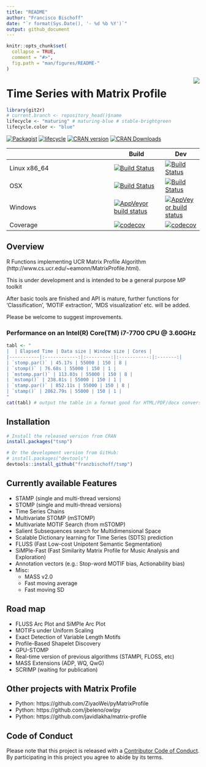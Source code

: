 ```yaml
---
title: "README"
author: "Francisco Bischoff"
date: "`r format(Sys.Date(), '- %d %b %Y')`"
output: github_document
---
```


<!-- README.md is generated from README.Rmd. Please edit that file -->

```r
knitr::opts_chunk$set(
  collapse = TRUE,
  comment = "#>",
  fig.path = "man/figures/README-"
)
```

<img src="man/figures/logo.png" align="right" style="float:right;" />

# Time Series with Matrix Profile 

```r
library(git2r)
# current.branch <- repository_head()$name
lifecycle <- "maturing" # maturing-blue # stable-brightgreen
lifecycle.color <- "blue"
```


[![Packagist](https://img.shields.io/packagist/l/doctrine/orm.svg)](https://choosealicense.com/licenses/mit)
[![lifecycle](https://img.shields.io/badge/lifecycle-`r lifecycle`-`r lifecycle.color`.svg)](https://www.tidyverse.org/lifecycle/#`r lifecycle`)
[![CRAN version](http://www.r-pkg.org/badges/version/tsmp)](https://cran.r-project.org/package=tsmp)
[![CRAN Downloads](https://cranlogs.r-pkg.org/badges/tsmp)](https://cran.r-project.org/package=tsmp)

|              | Build | Dev |
|--------------|-------|-----|
| Linux x86_64 | [![Build Status](https://travis-ci.com/franzbischoff/tsmp.svg?branch=master)](https://travis-ci.com/franzbischoff/tsmp) | [![Build Status](https://travis-ci.com/franzbischoff/tsmp.svg?branch=develop)](https://travis-ci.com/franzbischoff/tsmp) |
| OSX | [![Build Status](https://travis-ci.com/franzbischoff/tsmp.svg?branch=master)](https://travis-ci.com/franzbischoff/tsmp) | [![Build Status](https://travis-ci.com/franzbischoff/tsmp.svg?branch=develop)](https://travis-ci.com/franzbischoff/tsmp) |
| Windows | [![AppVeyor build status](https://ci.appveyor.com/api/projects/status/github/franzbischoff/tsmp?branch=master&svg=true)](https://ci.appveyor.com/project/franzbischoff/tsmp) | [![AppVeyor build status](https://ci.appveyor.com/api/projects/status/github/franzbischoff/tsmp?branch=develop&svg=true)](https://ci.appveyor.com/project/franzbischoff/tsmp) |
| Coverage | [![codecov](https://codecov.io/gh/franzbischoff/tsmp/branch/master/graph/badge.svg)](https://codecov.io/gh/franzbischoff/tsmp) | [![codecov](https://codecov.io/gh/franzbischoff/tsmp/branch/develop/graph/badge.svg)](https://codecov.io/gh/franzbischoff/tsmp) |

## Overview

R Functions implementing UCR Matrix Profile Algorithm (http://www.cs.ucr.edu/~eamonn/MatrixProfile.html).

This is under development and is intended to be a general purpose MP toolkit

After basic tools are finished and API is mature, further functions for 'Classification', 'MOTIF extraction', 'MDS visualization' etc. will be added.

Please be welcome to suggest improvements.

### Performance on an Intel(R) Core(TM) i7-7700 CPU @ 3.60GHz

```r
tabl <- "
|  | Elapsed Time | Data size | Window size | Cores |
|-----------|:------------:|:---------:|:-----------:|:-------:|
| `stomp.par()` | 45.17s | 55000 | 150 | 8 |
| `stomp()` | 76.68s | 55000 | 150 | 1 |
| `mstomp.par()` | 113.03s | 55000 | 150 | 8 |
| `mstomp()` | 238.81s | 55000 | 150 | 1 |
| `stamp.par()` | 852.11s | 55000 | 150 | 8 |
| `stamp()` | 2862.79s | 55000 | 150 | 1 |
"
cat(tabl) # output the table in a format good for HTML/PDF/docx conversion
```

## Installation

```r
# Install the released version from CRAN
install.packages("tsmp")

# Or the development version from GitHub:
# install.packages("devtools")
devtools::install_github("franzbischoff/tsmp")
```

## Currently available Features

* STAMP (single and multi-thread versions)
* STOMP (single and multi-thread versions)
* Time Series Chains
* Multivariate STOMP (mSTOMP)
* Multivariate MOTIF Search (from mSTOMP)
* Salient Subsequences search for Multidimensional Space
* Scalable Dictionary learning for Time Series (SDTS) prediction
* FLUSS (Fast Low-cost Unipotent Semantic Segmentation)
* SiMPle-Fast (Fast Similarity Matrix Profile for Music Analysis and Exploration)
* Annotation vectors (e.g.: Stop-word MOTIF bias, Actionability bias)
* Misc:
  * MASS v2.0
  * Fast moving average
  * Fast moving SD

## Road map

* FLUSS Arc Plot and SiMPle Arc Plot
* MOTIFs under Uniform Scaling
* Exact Detection of Variable Length Motifs
* Profile-Based Shapelet Discovery
* GPU-STOMP
* Real-time version of previous algorithms (STAMPI, FLOSS, etc)
* MASS Extensions (ADP, WQ, QwG)
* SCRIMP (waiting for publication)

## Other projects with Matrix Profile

* Python: https://github.com/ZiyaoWei/pyMatrixProfile
* Python: https://github.com/jbeleno/owlpy
* Python: https://github.com/javidlakha/matrix-profile

## Code of Conduct

Please note that this project is released with a [Contributor Code of Conduct](CODE_OF_CONDUCT.md). By participating in this project you agree to abide by its terms.
